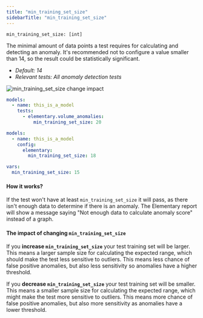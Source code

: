 ```yaml
---
title: "min_training_set_size"
sidebarTitle: "min_training_set_size"
---
```


`min_training_set_size: [int]`

The minimal amount of data points a test requires for calculating and detecting an anomaly.
It's recommended not to configure a value smaller than 14, so the result could be statistically significant.

- _Default: 14_
- _Relevant tests: All anomaly detection tests_

<Frame caption="min_training_set_size change impact">
  <img
    src="https://res.cloudinary.com/diuctyblm/image/upload/v1685363195/min_training_set_size_wpjemi.png"
    alt="min_training_set_size change impact"
  />
</Frame>

<RequestExample>

```yml test
models:
  - name: this_is_a_model
    tests:
      - elementary.volume_anomalies:
          min_training_set_size: 20
```

```yml model
models:
  - name: this_is_a_model
    config:
      elementary:
        min_training_set_size: 18
```

```yml dbt_project.yml
vars:
  min_training_set_size: 15
```

</RequestExample>

#### How it works?

If the test won't have at least `min_training_set_size` it will pass, as there isn't enough data to determine if there is an anomaly.
The Elementary report will show a message saying "Not enough data to calculate anomaly score" instead of a graph.

#### The impact of changing `min_training_set_size`

If you **increase `min_training_set_size`** your test training set will be larger. This means a larger sample size for calculating the expected range, which should make the test less sensitive to outliers. This means less chance of false positive anomalies, but also less sensitivity so anomalies have a higher threshold.

If you **decrease `min_training_set_size`** your test training set will be smaller. This means a smaller sample size for calculating the expected range, which might make the test more sensitive to outliers. This means more chance of false positive anomalies, but also more sensitivity as anomalies have a lower threshold.

